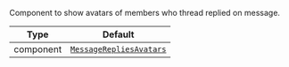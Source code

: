 Component to show avatars of members who thread replied on message. 

| Type | Default |
| - | - |
| component | [`MessageRepliesAvatars`](/reactnative/ui-components/message-replies-avatars) |
